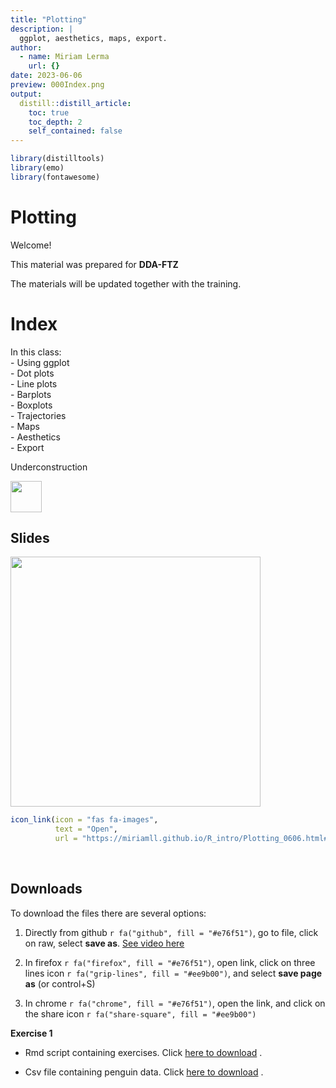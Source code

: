 ```yaml
---
title: "Plotting"
description: |
  ggplot, aesthetics, maps, export.
author:
  - name: Miriam Lerma
    url: {}
date: 2023-06-06
preview: 000Index.png
output:
  distill::distill_article:
    toc: true
    toc_depth: 2
    self_contained: false
---
```


```r
library(distilltools)
library(emo)
library(fontawesome)
```

# Plotting

Welcome!

This material was prepared for **DDA-FTZ**

The materials will be updated together with the training.

# Index

In this class:<br>
- Using ggplot<br>
- Dot plots <br>
- Line plots<br>
- Barplots<br>
- Boxplots<br>
- Trajectories<br>
- Maps<br>
- Aesthetics<br>
- Export<br>

Underconstruction

<html>
<body>
   <left>
      <a href="https://miriamll.github.io/R_intro/Plotting_0606.html#1"><img src="https://media.tenor.com/MRCIli40TYoAAAAi/under-construction90s-90s.gif" style="width:50px"></a>
   </left>
</body>
</html>


## Slides
<html>
<body>
   <left>
      <a href="https://miriamll.github.io/R_intro/Plotting_0606.html#1"><img src="https://github.com/MiriamLL/R_intro/blob/master/Images/000Index.png?raw=true" style="width:400px"></a>
   </left>
</body>
</html>


```r
icon_link(icon = "fas fa-images",
          text = "Open",
          url = "https://miriamll.github.io/R_intro/Plotting_0606.html#1")
```



<br>

## Downloads

To download the files there are several options:  

1. Directly from github `r fa("github", fill = "#e76f51")`, go to file, click on raw, select **save as**. [See video here](https://www.gitkraken.com/learn/git/github-download#how-to-download-a-csv-from-github)

2. In firefox `r fa("firefox", fill = "#e76f51")`, open link, click on three lines icon `r fa("grip-lines", fill = "#ee9b00")`, and select **save page as** (or control+S)

3. In chrome `r fa("chrome", fill = "#e76f51")`, open the link, and click on the share icon `r fa("share-square", fill = "#ee9b00")`

**Exercise 1**

- Rmd script containing exercises. Click [here to download]("https://raw.githubusercontent.com/MiriamLL/R_intro/master/02ExercisesRmd.Rmd") .

- Csv file containing penguin data. Click [here to download]("https://raw.githubusercontent.com/MiriamLL/R_intro/master/Downloads/penguins1.csv") .


